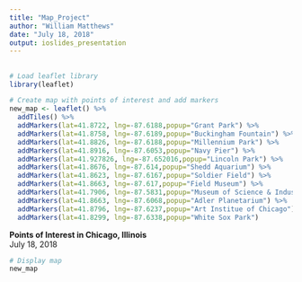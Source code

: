 ```yaml
---
title: "Map_Project"
author: "William Matthews"
date: "July 18, 2018"
output: ioslides_presentation
---
```

##

```r
# Load leaflet library
library(leaflet)

# Create map with points of interest and add markers
new_map <- leaflet() %>%
  addTiles() %>%
  addMarkers(lat=41.8722, lng=-87.6188,popup="Grant Park") %>%
  addMarkers(lat=41.8758, lng=-87.6189,popup="Buckingham Fountain") %>%
  addMarkers(lat=41.8826, lng=-87.6188,popup="Millennium Park") %>%
  addMarkers(lat=41.8916, lng=-87.6053,popup="Navy Pier") %>%
  addMarkers(lat=41.927826, lng=-87.652016,popup="Lincoln Park") %>%
  addMarkers(lat=41.8676, lng=-87.614,popup="Shedd Aquarium") %>%
  addMarkers(lat=41.8623, lng=-87.6167,popup="Soldier Field") %>%
  addMarkers(lat=41.8663, lng=-87.617,popup="Field Museum") %>%
  addMarkers(lat=41.7906, lng=-87.5831,popup="Museum of Science & Industry") %>%
  addMarkers(lat=41.8663, lng=-87.6068,popup="Adler Planetarium") %>%
  addMarkers(lat=41.8796, lng=-87.6237,popup="Art Institue of Chicago") %>%
  addMarkers(lat=41.8299, lng=-87.6338,popup="White Sox Park") 


```


**Points of Interest in Chicago, Illinois**  
July 18, 2018

```r
# Display map
new_map
```


